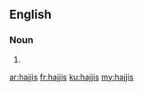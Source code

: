 ==English==

===Noun===
{{head|en|plural}}

# {{plural of|hajji|lang=en|nocat=1}}

[[ar:hajjis]]
[[fr:hajjis]]
[[ku:hajjis]]
[[my:hajjis]]